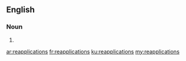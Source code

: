 ==English==

===Noun===
{{head|en|noun plural form}}

# {{plural of|reapplication|lang=en}}

[[ar:reapplications]]
[[fr:reapplications]]
[[ku:reapplications]]
[[my:reapplications]]
